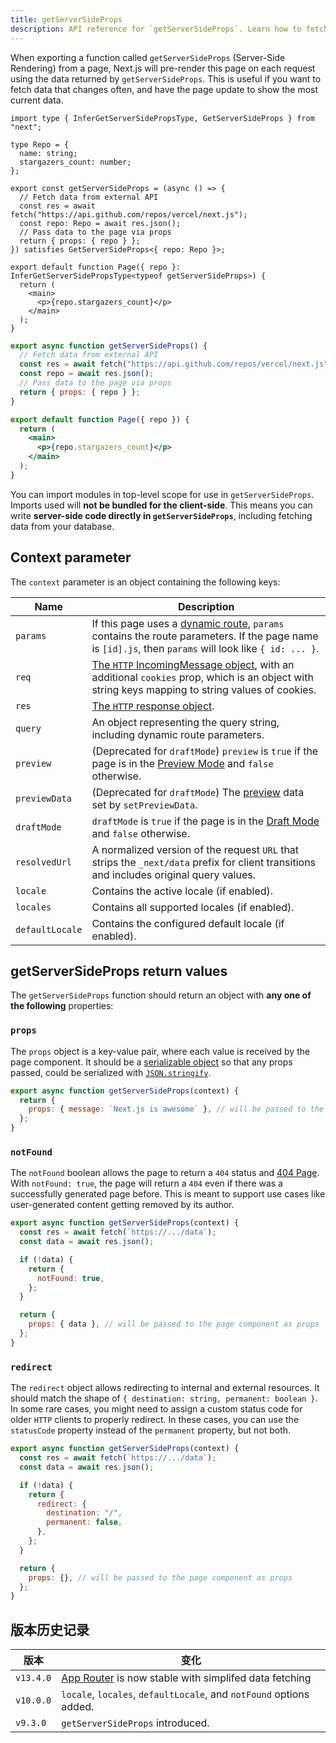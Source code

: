 ```yaml
---
title: getServerSideProps
description: API reference for `getServerSideProps`. Learn how to fetch data on each request with Next.js.
---
```


When exporting a function called `getServerSideProps` (Server-Side Rendering) from a page, Next.js will pre-render this page on each request using the data returned by `getServerSideProps`. This is useful if you want to fetch data that changes often, and have the page update to show the most current data.

```tsx filename="pages/index.tsx" switcher
import type { InferGetServerSidePropsType, GetServerSideProps } from "next";

type Repo = {
  name: string;
  stargazers_count: number;
};

export const getServerSideProps = (async () => {
  // Fetch data from external API
  const res = await fetch("https://api.github.com/repos/vercel/next.js");
  const repo: Repo = await res.json();
  // Pass data to the page via props
  return { props: { repo } };
}) satisfies GetServerSideProps<{ repo: Repo }>;

export default function Page({ repo }: InferGetServerSidePropsType<typeof getServerSideProps>) {
  return (
    <main>
      <p>{repo.stargazers_count}</p>
    </main>
  );
}
```

```jsx filename="pages/index.js" switcher
export async function getServerSideProps() {
  // Fetch data from external API
  const res = await fetch("https://api.github.com/repos/vercel/next.js");
  const repo = await res.json();
  // Pass data to the page via props
  return { props: { repo } };
}

export default function Page({ repo }) {
  return (
    <main>
      <p>{repo.stargazers_count}</p>
    </main>
  );
}
```

You can import modules in top-level scope for use in `getServerSideProps`. Imports used will **not be bundled for the client-side**. This means you can write **server-side code directly in `getServerSideProps`**, including fetching data from your database.

## Context parameter

The `context` parameter is an object containing the following keys:

| Name            | Description                                                                                                                                                                                                           |
| --------------- | --------------------------------------------------------------------------------------------------------------------------------------------------------------------------------------------------------------------- |
| `params`        | If this page uses a [dynamic route](/docs/pages/building-your-application/routing/dynamic-routes), `params` contains the route parameters. If the page name is `[id].js`, then `params` will look like `{ id: ... }`. |
| `req`           | [The `HTTP` IncomingMessage object](https://nodejs.org/api/http.html#http_class_http_incomingmessage), with an additional `cookies` prop, which is an object with string keys mapping to string values of cookies.    |
| `res`           | [The `HTTP` response object](https://nodejs.org/api/http.html#http_class_http_serverresponse).                                                                                                                        |
| `query`         | An object representing the query string, including dynamic route parameters.                                                                                                                                          |
| `preview`       | (Deprecated for `draftMode`) `preview` is `true` if the page is in the [Preview Mode](/docs/pages/building-your-application/configuring/preview-mode) and `false` otherwise.                                          |
| `previewData`   | (Deprecated for `draftMode`) The [preview](/docs/pages/building-your-application/configuring/preview-mode) data set by `setPreviewData`.                                                                              |
| `draftMode`     | `draftMode` is `true` if the page is in the [Draft Mode](/docs/pages/building-your-application/configuring/draft-mode) and `false` otherwise.                                                                         |
| `resolvedUrl`   | A normalized version of the request `URL` that strips the `_next/data` prefix for client transitions and includes original query values.                                                                              |
| `locale`        | Contains the active locale (if enabled).                                                                                                                                                                              |
| `locales`       | Contains all supported locales (if enabled).                                                                                                                                                                          |
| `defaultLocale` | Contains the configured default locale (if enabled).                                                                                                                                                                  |

## getServerSideProps return values

The `getServerSideProps` function should return an object with **any one of the following** properties:

### `props`

The `props` object is a key-value pair, where each value is received by the page component. It should be a [serializable object](https://developer.mozilla.org/docs/Glossary/Serialization) so that any props passed, could be serialized with [`JSON.stringify`](https://developer.mozilla.org/docs/Web/JavaScript/Reference/Global_Objects/JSON/stringify).

```jsx
export async function getServerSideProps(context) {
  return {
    props: { message: `Next.js is awesome` }, // will be passed to the page component as props
  };
}
```

### `notFound`

The `notFound` boolean allows the page to return a `404` status and [404 Page](/docs/pages/building-your-application/routing/custom-error#404-page). With `notFound: true`, the page will return a `404` even if there was a successfully generated page before. This is meant to support use cases like user-generated content getting removed by its author.

```js
export async function getServerSideProps(context) {
  const res = await fetch(`https://.../data`);
  const data = await res.json();

  if (!data) {
    return {
      notFound: true,
    };
  }

  return {
    props: { data }, // will be passed to the page component as props
  };
}
```

### `redirect`

The `redirect` object allows redirecting to internal and external resources. It should match the shape of `{ destination: string, permanent: boolean }`. In some rare cases, you might need to assign a custom status code for older `HTTP` clients to properly redirect. In these cases, you can use the `statusCode` property instead of the `permanent` property, but not both.

```js
export async function getServerSideProps(context) {
  const res = await fetch(`https://.../data`);
  const data = await res.json();

  if (!data) {
    return {
      redirect: {
        destination: "/",
        permanent: false,
      },
    };
  }

  return {
    props: {}, // will be passed to the page component as props
  };
}
```

## 版本历史记录

| 版本      | 变化                                                                                                       |
| --------- | ---------------------------------------------------------------------------------------------------------- |
| `v13.4.0` | [App Router](/docs/app/building-your-application/data-fetching) is now stable with simplifed data fetching |
| `v10.0.0` | `locale`, `locales`, `defaultLocale`, and `notFound` options added.                                        |
| `v9.3.0`  | `getServerSideProps` introduced.                                                                           |
